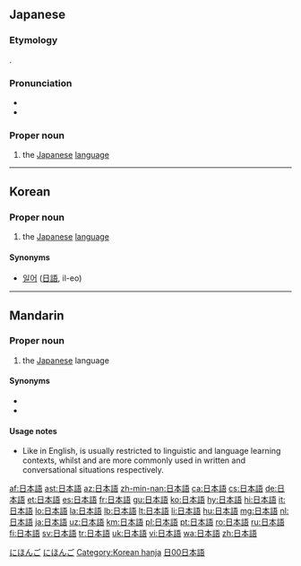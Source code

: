 ==Japanese==
{{ja-kanjitab|にち|k1=に|ほん|ご|yomi=on}}

===Etymology===
{{suffix|日本|tr1=Nihon|t1=Japan|語|tr2=go|t2=language|lang=ja||sort=にほんご}}.

===Pronunciation===
* {{IPA|lang=ja|/ni.ho.ɴ.go/|[nihõ̞ŋgo̞]|[nihõ̞ŋŋo̞]}}
* {{audio|Ja-nihongo.ogg|Audio}}

===Proper noun===
{{ja-pos|proper|hira=にほんご}}

# the [[Japanese]] [[language]]

[[Category:1000 Japanese basic words|にほんご]]
[[Category:ja:Languages|にほんご]]

----

==Korean==

===Proper noun===
{{ko-pos|proper noun|hangeul=일본어|rv=ilbon-eo|hidx=ㅇ일본어}}

# the [[Japanese]] [[language]]

====Synonyms====
* [[일어]] ([[日語]], il-eo)

[[Category:Korean hanja]]

----

==Mandarin==
{{Hani-forms|[[日本语]]|[[日本]][[語]]}}

===Proper noun===
{{cmn-proper noun|t|pin=Rìběnyǔ|pint=ri4ben3yu3|tra=日本語|sim=日本语|rs=日00}}

# the [[Japanese]] language

====Synonyms====
* {{l|cmn|日文|tr=Rìwén}}
* {{l|cmn|[[日语]]/[[日語]]|tr=Riyǔ}}

====Usage notes====
* Like {{term|Nihongo|lang=en}} in English, {{term|日本語|tr=Rìběnyǔ|lang=cmn}} is usually restricted to linguistic and language learning contexts, whilst {{term|日文|tr=Rìwén}} and {{term|[[日语]]/[[日語]]|tr=Riyǔ|lang=cmn}} are more commonly used in written and conversational situations respectively.

[[Category:cmn:Languages in traditional script|日00日本語]]

[[af:日本語]]
[[ast:日本語]]
[[az:日本語]]
[[zh-min-nan:日本語]]
[[ca:日本語]]
[[cs:日本語]]
[[de:日本語]]
[[et:日本語]]
[[es:日本語]]
[[fr:日本語]]
[[gu:日本語]]
[[ko:日本語]]
[[hy:日本語]]
[[hi:日本語]]
[[it:日本語]]
[[lo:日本語]]
[[la:日本語]]
[[lb:日本語]]
[[lt:日本語]]
[[li:日本語]]
[[hu:日本語]]
[[mg:日本語]]
[[nl:日本語]]
[[ja:日本語]]
[[uz:日本語]]
[[km:日本語]]
[[pl:日本語]]
[[pt:日本語]]
[[ro:日本語]]
[[ru:日本語]]
[[fi:日本語]]
[[sv:日本語]]
[[tr:日本語]]
[[uk:日本語]]
[[vi:日本語]]
[[wa:日本語]]
[[zh:日本語]]